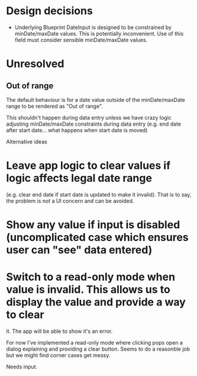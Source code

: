 
# Design decisions

* Underlying Blueprint DateInput is designed to be constrained by minDate/maxDate values.
  This is potentially inconvenient.  Use of this field must consider sensible minDate/maxDate values.



# Unresolved

## Out of range
The default behaviour is for a date value outside of the minDate/maxDate range to be rendered as "Out of range".

This shouldn't happen during data entry unless we have crazy logic adjusting minDate/maxDate constraints
during data entry (e.g. end date after start date... what happens when start date is moved)

Alternative ideas
 # Leave app logic to clear values if logic affects legal date range
   (e.g. clear end date if start date is updated to make it invalid).
   That is to say, the problem is not a UI concern and can be avoided.
 # Show any value if input is disabled (uncomplicated case which ensures user can "see" data entered)
 # Switch to a read-only mode when value is invalid.  This allows us to display the value and provide a way to clear
   it.  The app will be able to show it's an error.

For now I've implemented a read-only mode where clicking pops open a dialog explaining and providing a clear button.
Seems to do a reasonble job but we might find corner cases get messy.

Needs input.